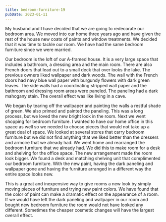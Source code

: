 ```yaml
---
title: bedroom-furniture-19
pubDate: 2023-01-11
---
```


My husband and I have decided that we are going to redecorate our bedroom area. We moved into our home three years ago and have given the rest of the house new coats of paints and window treatments. We decided that it was time to tackle our room. We have had the same bedroom furniture since we were married.

Our bedroom is the loft of our A-framed house. It is a very large space that includes a bathroom, a dressing area and the main room. There are also French doors that lead out to a small deck that over looks the lake. The previous owners liked wallpaper and dark woods. The wall with the French doors had navy blue wall paper with burgundy flowers with dark green leaves. The side walls had a coordinating stripped wall paper and the bathroom and dressing room areas were paneled. The paneling had a dark mahogany stain. The overall effect was like living in a cave.

We began by tearing off the wallpaper and painting the walls a restful shade of green. We also primed and painted the paneling. This was a long process, but we loved the new bright look in the room. Next we went shopping for bedroom furniture. I wanted to have our home office in this space as well so we needed to choose pieces that would not take up a great deal of space. We looked at several stores that carry bedroom furniture but we did not find anything that we liked better than the dressers and armoire that we already had. We went home and rearranged the bedroom furniture that we already had. We did this to make room for a desk and shelving for the office space. The new arrangement made the room look bigger. We found a desk and matching shelving unit that complimented our bedroom furniture. With the new paint, having the dark paneling and wallpaper gone and having the furniture arranged in a different way the entire space looks new.

This is a great and inexpensive way to give rooms a new look by simply moving pieces of furniture and trying new paint colors. We have found that the color of paint can make a dramatic effect on the appearance of a room. If we would have left the dark paneling and wallpaper in our room and bought new bedroom furniture the room would not have looked any different. Sometimes the cheaper cosmetic changes will have the largest overall effect.
